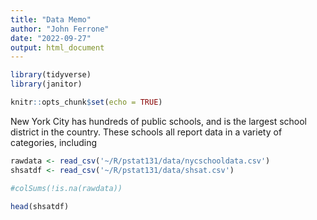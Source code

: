 ```yaml
---
title: "Data Memo"
author: "John Ferrone"
date: "2022-09-27"
output: html_document
---
```


```r
library(tidyverse)
library(janitor)

knitr::opts_chunk$set(echo = TRUE)
```

New York City has hundreds of public schools, and is the largest school district in the country. These schools all report data in a variety of categories, including 

```r
rawdata <- read_csv('~/R/pstat131/data/nycschooldata.csv')
shsatdf <- read_csv('~/R/pstat131/data/shsat.csv')

#colSums(!is.na(rawdata))

head(shsatdf)
```